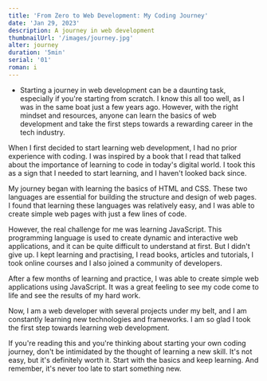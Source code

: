 ```yaml
---
title: 'From Zero to Web Development: My Coding Journey'
date: 'Jan 29, 2023'
description: A journey in web development
thumbnailUrl: '/images/journey.jpg'
alter: journey
duration: '5min'
serial: '01'
roman: i
---
```


- Starting a journey in web development can be a daunting task, especially if
  you're starting from scratch. I know this all too well, as I was in the same
  boat just a few years ago. However, with the right mindset and resources,
  anyone can learn the basics of web development and take the first steps
  towards a rewarding career in the tech industry.

When I first decided to start learning web development, I had no prior
experience with coding. I was inspired by a book that I read that talked about
the importance of learning to code in today's digital world. I took this as a
sign that I needed to start learning, and I haven't looked back since.

My journey began with learning the basics of HTML and CSS. These two languages
are essential for building the structure and design of web pages. I found that
learning these languages was relatively easy, and I was able to create simple
web pages with just a few lines of code.

However, the real challenge for me was learning JavaScript. This programming
language is used to create dynamic and interactive web applications, and it
can be quite difficult to understand at first. But I didn't give up. I kept
learning and practising, I read books, articles and tutorials, I took online
courses and I also joined a community of developers.

After a few months of learning and practice, I was able to create simple web
applications using JavaScript. It was a great feeling to see my code come to
life and see the results of my hard work.

Now, I am a web developer with several projects under my belt, and I am
constantly learning new technologies and frameworks. I am so glad I took the
first step towards learning web development.

If you're reading this and you're thinking about starting your own coding
journey, don't be intimidated by the thought of learning a new skill. It's not
easy, but it's definitely worth it. Start with the basics and keep learning.
And remember, it's never too late to start something new.
